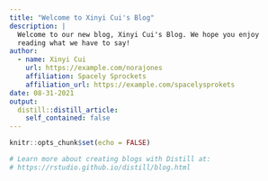 ```yaml
---
title: "Welcome to Xinyi Cui's Blog"
description: |
  Welcome to our new blog, Xinyi Cui's Blog. We hope you enjoy 
  reading what we have to say!
author:
  - name: Xinyi Cui 
    url: https://example.com/norajones
    affiliation: Spacely Sprockets
    affiliation_url: https://example.com/spacelysprokets
date: 08-31-2021
output:
  distill::distill_article:
    self_contained: false
---
```


```r
knitr::opts_chunk$set(echo = FALSE)

# Learn more about creating blogs with Distill at:
# https://rstudio.github.io/distill/blog.html

```



